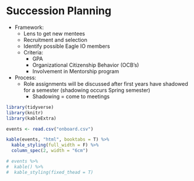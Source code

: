 # Succession Planning

* Framework: 
    + Lens to get new mentees
    + Recruitment and selection
    + Identify possible Eagle IO members 
    + Criteria: 
        + GPA
        + Organizational Citizenship Behavior (OCB's)
        + Involvement in Mentorship program

* Process:
    + Role assignments will be discussed after first years       have shadowed for a semester (shadowing occurs Spring       semester)
        + Shadowing = come to meetings



```{r echo=FALSE, warning=FALSE, results='asis', message=FALSE}
library(tidyverse)
library(knitr)
library(kableExtra)

events <- read.csv("onboard.csv")

kable(events, "html", booktabs = T) %>%
  kable_styling(full_width = F) %>%
  column_spec(2, width = "6cm")

# events %>%
#  kable() %>%
#  kable_styling(fixed_thead = T)

```

